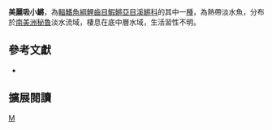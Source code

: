 {{Speciesbox 
| taxon = Apyolebias manuensis
| status = NE
| status_system = IUCN3.1
| authority =  [[Costa|Costa]], 2003
| synonyms = 
}}
'''美麗吸小鱂'''，為[[輻鰭魚綱|輻鰭魚綱]][[鯉齒目|鯉齒目]][[鰕鱂亞目|鰕鱂亞目]][[溪鱂科|溪鱂科]]的其中一[[種|種]]，為熱帶淡水魚，分布於[[南美洲|南美洲]][[秘魯|秘魯]]淡水流域，棲息在底中層水域，生活習性不明。

== 參考文獻 ==
*{{FishBase_species|genus=Aphyolebias|species=manuensis|year=2014|month=8}}

== 擴展閱讀 ==
{{refbegin}}
{{wikispecies-inline|Aphyolebias manuensis|美麗吸小鱂}}
{{refend}}
{{Taxonbar|from=Q5681305}}

[[Category:吸小鱂屬|M]]